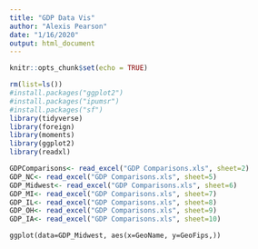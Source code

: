 ```yaml
---
title: "GDP Data Vis"
author: "Alexis Pearson"
date: "1/16/2020"
output: html_document
---
```


```r
knitr::opts_chunk$set(echo = TRUE)
```

```r
rm(list=ls()) 
#install.packages("ggplot2")
#install.packages("ipumsr")
#install.packages("sf")
library(tidyverse)
library(foreign)
library(moments)
library(ggplot2)
library(readxl)

```

```r
GDPComparisons<- read_excel("GDP Comparisons.xls", sheet=2)
GDP_NC<- read_excel("GDP Comparisons.xls", sheet=5)
GDP_Midwest<- read_excel("GDP Comparisons.xls", sheet=6)
GDP_MI<- read_excel("GDP Comparisons.xls", sheet=7)
GDP_IL<- read_excel("GDP Comparisons.xls", sheet=8)
GDP_OH<- read_excel("GDP Comparisons.xls", sheet=9)
GDP_IA<- read_excel("GDP Comparisons.xls", sheet=10)
```

```GDP
ggplot(data=GDP_Midwest, aes(x=GeoName, y=GeoFips,))

```
